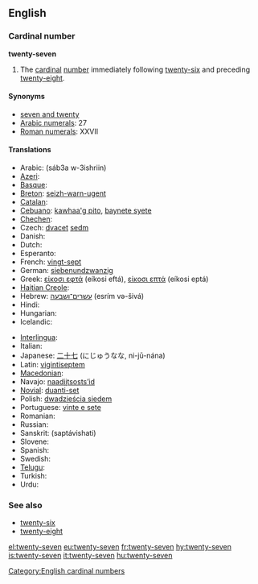 ==English==

===Cardinal number===
'''twenty-seven'''
# The [[cardinal]] [[number]] immediately following [[twenty-six]] and preceding [[twenty-eight]].

====Synonyms====
* [[seven and twenty]]
* [[w:Arabic numerals|Arabic numerals]]: 27
* [[w:Roman numerals|Roman numerals]]: XXVII

====Translations====
{{trans-top|twenty-seven}}
* Arabic: {{Arab|[[سبعة وعشرين]]}} (sáb3a w-3ishriin)
* [[Azeri]]: {{t|az|iyirmi yeddi}}
* [[Basque]]: {{t|eu|hogeita zazpi|xs=Basque}}
* [[Breton]]: [[seizh-warn-ugent]]
* [[Catalan]]: {{t+|ca|vint-i-set}}
* [[Cebuano]]: [[kawhaa'g pito]], [[baynete syete]]
* [[Chechen]]: {{tø|ce|ткъе ворхI|tr=tqe vorh}}
* Czech: [[dvacet]] [[sedm]]
* Danish: {{t-|da|syvogtyve}}
* Dutch: {{t-|nl|zevenentwintig}}
* Esperanto: {{t-|eo|dudek sep|xs=Esperanto}}
* French: [[vingt-sept]] {{m}}
* German: [[siebenundzwanzig]]
* Greek: [[είκοσι εφτά]] (eíkosi eftá), [[είκοσι επτά]] (eíkosi eptá)
* [[Haitian Creole]]: {{tø|ht|vennsèt}}
* Hebrew: [[עשרים־ושבעה]] (esrím və-šivá)
* Hindi: {{t+|hi|सत्ताईस|tr=sattaaees|xs=Hindi}}
* Hungarian: {{t+|hu|huszonhét}}
* Icelandic: {{t+|is|tuttugu og sjö}}
{{trans-mid}}
* [[Interlingua]]: {{t|ia|vinti-septe}}
* Italian: {{t+|it|ventisette|m}}
* Japanese: [[二十七]] (にじゅうなな, ni-jū-nána)
* Latin: [[vigintiseptem]]
* [[Macedonian]]: {{t|mk|дваесет и седум|tr=dváeset i sédum}}
* Navajo: [[naadįįtsostsʼid]]
* [[Novial]]: [[duanti-set]]
* Polish: [[dwadzieścia siedem]]
* Portuguese: [[vinte e sete]] {{m}}
* Romanian: {{t-|ro|douăzeci şi şapte}}
* Russian: {{t-|ru|двадцать семь|tr=dvádtsat’ sém’}}
* Sanskrit: (saptávi{{m}}shati)
* Slovene: {{t|sl|sedemindvajset}}
* Spanish: {{t+|es|veintisiete}}
* Swedish: {{t+|sv|tjugosju}}
* [[Telugu]]: {{t|te|ఇరవై ఏడు|tr=iravai EDu}}
* Turkish: {{t|tr|yirmi yedi}}
* Urdu: {{t-|ur|ستائیس|tr=sattaaees|xs=Urdu}}
{{trans-bottom}}

===See also===
* [[twenty-six]]
* [[twenty-eight]]

[[Category:English cardinal numbers]]

[[el:twenty-seven]]
[[eu:twenty-seven]]
[[fr:twenty-seven]]
[[hy:twenty-seven]]
[[is:twenty-seven]]
[[it:twenty-seven]]
[[hu:twenty-seven]]